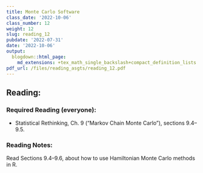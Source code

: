 ```yaml
---
title: Monte Carlo Software
class_date: '2022-10-06'
class_number: 12
weight: 12
slug: reading_12
pubdate: '2022-07-31'
date: '2022-10-06'
output:
  blogdown::html_page:
    md_extensions: +tex_math_single_backslash+compact_definition_lists
pdf_url: /files/reading_asgts/reading_12.pdf
---
```

## Reading:

### Required Reading (everyone):

* Statistical Rethinking, Ch. 9 ("Markov Chain Monte Carlo"), sections 9.4--9.5.

### Reading Notes:

Read Sections 9.4--9.6, about how to use Hamiltonian Monte Carlo methods in R.

